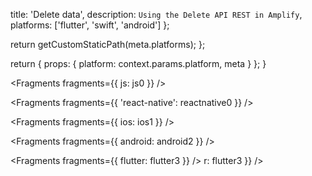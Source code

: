 
  title: 'Delete data',
  description: `Using the Delete API REST in Amplify`,
  platforms: ['flutter', 'swift', 'android']
};

  return getCustomStaticPath(meta.platforms);
};

  return {
    props: {
      platform: context.params.platform,
      meta
    }
  };
}


<Fragments fragments={{ js: js0 }} />


<Fragments fragments={{ 'react-native': reactnative0 }} />


<Fragments fragments={{ ios: ios1 }} />


<Fragments fragments={{ android: android2 }} />


<Fragments fragments={{ flutter: flutter3 }} />
r: flutter3 }} />

